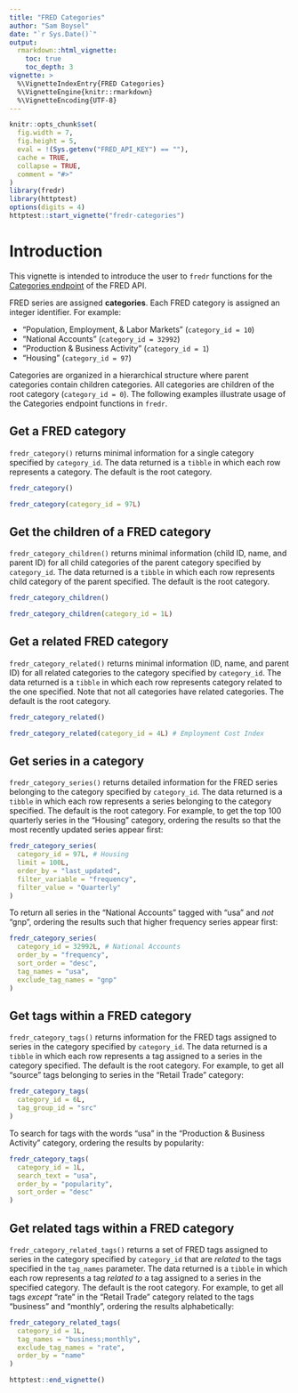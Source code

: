 ```yaml
---
title: "FRED Categories"
author: "Sam Boysel"
date: "`r Sys.Date()`"
output: 
  rmarkdown::html_vignette:
    toc: true
    toc_depth: 3
vignette: >
  %\VignetteIndexEntry{FRED Categories}
  %\VignetteEngine{knitr::rmarkdown}
  %\VignetteEncoding{UTF-8}
---
```


```r
knitr::opts_chunk$set(
  fig.width = 7,
  fig.height = 5,
  eval = !(Sys.getenv("FRED_API_KEY") == ""),
  cache = TRUE,
  collapse = TRUE,
  comment = "#>"
)
library(fredr)
library(httptest)
options(digits = 4)
httptest::start_vignette("fredr-categories")
```

# Introduction

This vignette is intended to introduce the user to `fredr` functions for the [Categories
endpoint](https://research.stlouisfed.org/docs/api/fred/#Categories) of the FRED API.

FRED series are assigned __categories__.  Each FRED category is assigned an integer identifier.  For example:

- "Population, Employment, & Labor Markets" (`category_id = 10`)
- "National Accounts" (`category_id = 32992`)
- "Production & Business Activity" (`category_id = 1`)
- "Housing" (`category_id = 97`)

Categories are organized in a hierarchical structure where parent categories contain
children categories.  All categories are children of the root category (`category_id = 0`).  The following examples illustrate usage of the Categories endpoint functions in `fredr`.

## Get a FRED category

`fredr_category()` returns minimal information for a single category specified by `category_id`.  The data returned is a `tibble` in which each row represents a category.  The default is the root category.

```r
fredr_category() 
```

```r
fredr_category(category_id = 97L)
```

## Get the children of a FRED category

`fredr_category_children()` returns minimal information (child ID, name, and parent ID) for all child categories of the parent category specified by `category_id`.  The data returned is a `tibble` in which each row represents child category of the parent specified.  The default is the root category.

```r
fredr_category_children()
```

```r
fredr_category_children(category_id = 1L)
```

## Get a related FRED category

`fredr_category_related()` returns minimal information (ID, name, and parent ID) for all related categories to the category specified by `category_id`.  The data returned is a `tibble` in which each row represents category related to the one specified.  Note that not all categories have related categories.  The default is the root category.

```r
fredr_category_related()
```

```r
fredr_category_related(category_id = 4L) # Employment Cost Index
```

## Get series in a category

`fredr_category_series()` returns detailed information for the FRED series belonging to the category specified by `category_id`.  The data returned is a `tibble` in which each row represents a series belonging to the category specified.  The default is the root category.  For example, to get the top 100 quarterly series in the "Housing" category, ordering the results so that the most recently updated series appear first:

```r
fredr_category_series(
  category_id = 97L, # Housing
  limit = 100L,
  order_by = "last_updated",
  filter_variable = "frequency",
  filter_value = "Quarterly"
)
```

To return all series in the "National Accounts" tagged with "usa" and _not_ "gnp", ordering the results such that higher frequency series appear first:

```r
fredr_category_series(
  category_id = 32992L, # National Accounts
  order_by = "frequency",
  sort_order = "desc",
  tag_names = "usa",
  exclude_tag_names = "gnp"
)
```

## Get tags within a FRED category

`fredr_category_tags()` returns information for the FRED tags assigned to series in the category specified by `category_id`.  The data returned is a `tibble` in which each row represents a tag assigned to a series in the category specified.  The default is the root category.  For example, to get all "source" tags belonging to series in the "Retail Trade" category:

```r
fredr_category_tags(
  category_id = 6L,
  tag_group_id = "src"
)
```

To search for tags with the words "usa" in the "Production & Business Activity" category, ordering the results by popularity:

```r
fredr_category_tags(
  category_id = 1L,
  search_text = "usa",
  order_by = "popularity",
  sort_order = "desc"
)
```

## Get related tags within a FRED category

`fredr_category_related_tags()` returns a set of FRED tags assigned to series in the category specified by `category_id` that are _related_ to the tags specified in the `tag_names` parameter.  The data returned is a `tibble` in which each row represents a tag _related to_ a tag assigned to a series in the specified category.  The default is the root category.  For example, to get all tags _except_ "rate" in the "Retail Trade" category related to the tags "business" and "monthly", ordering the results alphabetically:

```r
fredr_category_related_tags(
  category_id = 1L,
  tag_names = "business;monthly",
  exclude_tag_names = "rate",
  order_by = "name"
)
```

```r
httptest::end_vignette()
```





